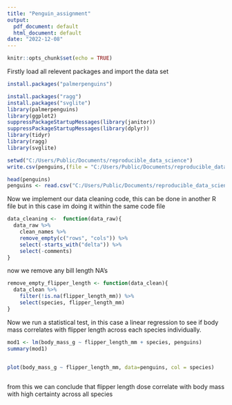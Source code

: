---
title: "Penguin_assignment"
output:
  pdf_document: default
  html_document: default
date: "2022-12-08"
---

```{r setup, include=FALSE}
knitr::opts_chunk$set(echo = TRUE)
```

Firstly load all relevent packages and import the data set

```{r}
install.packages("palmerpenguins")

install.packages("ragg")
install.packages("svglite")
library(palmerpenguins)
library(ggplot2)
suppressPackageStartupMessages(library(janitor))
suppressPackageStartupMessages(library(dplyr))
library(tidyr)
library(ragg)
library(svglite)

setwd("C:/Users/Public/Documents/reproducible_data_science")
write.csv(penguins,(file = "C:/Users/Public/Documents/reproducible_data_science/penguins"))

head(penguins)
penguins <- read.csv("C:/Users/Public/Documents/reproducible_data_science/penguins")
```

Now we implement our data cleaning code, this can be done in another R file but in this case im doing it within the same code file

```{r}
data_cleaning <-  function(data_raw){
  data_raw %>%
    clean_names %>%
    remove_empty(c("rows", "cols")) %>%
    select(-starts_with("delta")) %>%
    select(-comments)
}  
```

now we remove any bill length NA's

```{r}
remove_empty_flipper_length <- function(data_clean){
  data_clean %>%
    filter(!is.na(flipper_length_mm)) %>%
    select(species, flipper_length_mm)
}
```

Now we run a statistical test, in this case a linear regression to see if body mass correlates with flipper length across each species individually.

```{r}
mod1 <- lm(body_mass_g ~ flipper_length_mm + species, penguins)
summary(mod1)


plot(body_mass_g ~ flipper_length_mm, data=penguins, col = species)
  


```

from this we can conclude that flipper length dose correlate with body mass with high certainty across all species
